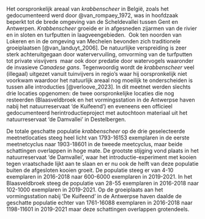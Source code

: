 Het oorspronkelijk areaal van *krabbenscheer* in België, zoals het gedocumenteerd werd door @van_rompaey_1972, was in hoofdzaak beperkt tot de brede omgeving van de Scheldevallei tussen Gent en Antwerpen.
*Krabbenscheer* groeide er in afgesneden zijarmen van de rivier en in sloten en turfputten in laagveengebieden. 
Ook ten noorden van Lokeren en in de omgeving van Mechelen bevonden zich traditionele groeiplaatsen [@van_landuyt_2006].
De natuurlijke verspreiding is zeer sterk achteruitgegaan door watervervuiling, omvorming van de turfputten tot private visvijvers  maar ook door predatie door watervogels waaronder de invasieve *Canadese gans*.
Tegenwoordig wordt de *krabbenscheer* veel (illegaal) uitgezet vanuit tuinvijvers in regio's waar hij oorspronkelijk niet voorkwam waardoor het natuurlijk areaal nog moeilijk te onderscheiden is tussen alle introducties [@verloove_2023].
In dit meetnet werden slechts drie locaties opgenomen: de twee oorspronkelijke locaties die nog resteerden (Blaasveldbroek en het vormingsstation in de Antwerpse haven nabij het natuurreservaat 'de Kuifeend') en eveneens een officieel gedocumenteerd herintroductieproject met autochtoon materiaal uit het natuurreservaat 'de Damvallei' in Destelbergen.

De totale geschatte populatie *krabbenscheer* op de drie geselecteerde meetnetlocaties steeg heel licht van 1793-16153 exemplaren in de eerste meetnetcyclus naar 1903-18601 in de tweede meetcyclus, maar beide schattingen overlappen in hoge mate.
De grootste stijging vond plaats in het natuurreservaat 'de Damvallei', waar het introductie-experiment met kooien tegen vraatschade lijkt aan te slaan en er nu ook de helft van deze populatie buiten de afgesloten kooien groeit.
De populatie steeg er van 4-10 exemplaren in 2016-2018 naar 600-6000 exemplaren in 2019-2021.
In het Blaasveldbroek steeg de populatie van 28-55 exemplaren in 2016-2018 naar 102-1000 exemplaren in 2019-2021.
Op de groeiplaats aan het vormingsstation nabij 'De Kuifeend' in de Antwerpse haven daalde de geschatte populatie echter van 1761-16088 exemplaren in 2016-2018 naar 1198-11601 in 2019-2021 maar deze schattingen overlappen grotendeels.
